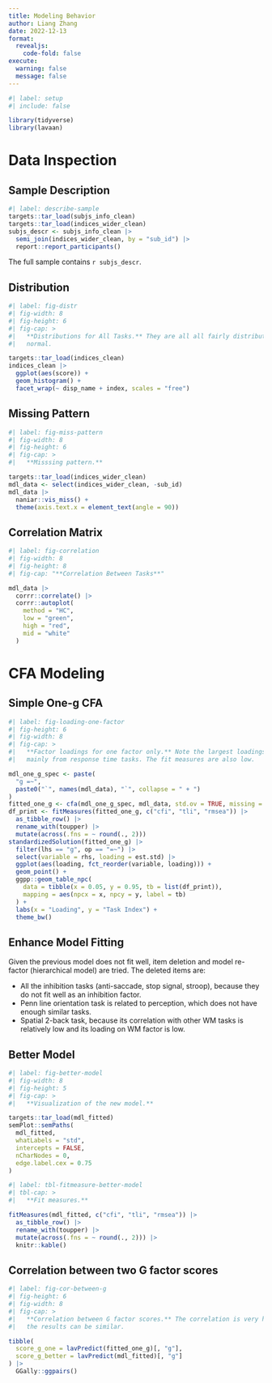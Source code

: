 ```yaml
---
title: Modeling Behavior
author: Liang Zhang
date: 2022-12-13
format: 
  revealjs: 
    code-fold: false
execute:
  warning: false
  message: false
---
```


```r
#| label: setup
#| include: false

library(tidyverse)
library(lavaan)
```

# Data Inspection

## Sample Description

```r
#| label: describe-sample
targets::tar_load(subjs_info_clean)
targets::tar_load(indices_wider_clean)
subjs_descr <- subjs_info_clean |> 
  semi_join(indices_wider_clean, by = "sub_id") |> 
  report::report_participants()
```

The full sample contains `r subjs_descr`.

## Distribution

```r
#| label: fig-distr
#| fig-width: 8
#| fig-height: 6
#| fig-cap: >
#|   **Distributions for All Tasks.** They are all all fairly distributed as
#|   normal.

targets::tar_load(indices_clean)
indices_clean |>
  ggplot(aes(score)) +
  geom_histogram() +
  facet_wrap(~ disp_name + index, scales = "free")
```

## Missing Pattern

```r
#| label: fig-miss-pattern
#| fig-width: 8
#| fig-height: 6
#| fig-cap: >
#|   **Misssing pattern.** 

targets::tar_load(indices_wider_clean)
mdl_data <- select(indices_wider_clean, -sub_id)
mdl_data |>
  naniar::vis_miss() +
  theme(axis.text.x = element_text(angle = 90))
```

## Correlation Matrix

```r
#| label: fig-correlation
#| fig-width: 8
#| fig-height: 8
#| fig-cap: "**Correlation Between Tasks**"

mdl_data |>
  corrr::correlate() |>
  corrr::autoplot(
    method = "HC",
    low = "green", 
    high = "red", 
    mid = "white"
  )
```

# CFA Modeling

## Simple One-g CFA

```r
#| label: fig-loading-one-factor
#| fig-height: 6
#| fig-width: 8
#| fig-cap: >
#|   **Factor loadings for one factor only.** Note the largest loadings are 
#|   mainly from response time tasks. The fit measures are also low.

mdl_one_g_spec <- paste(
  "g =~", 
  paste0("`", names(mdl_data), "`", collapse = " + ")
)
fitted_one_g <- cfa(mdl_one_g_spec, mdl_data, std.ov = TRUE, missing = "fiml")
df_print <- fitMeasures(fitted_one_g, c("cfi", "tli", "rmsea")) |> 
  as_tibble_row() |> 
  rename_with(toupper) |> 
  mutate(across(.fns = ~ round(., 2)))
standardizedSolution(fitted_one_g) |> 
  filter(lhs == "g", op == "=~") |> 
  select(variable = rhs, loading = est.std) |> 
  ggplot(aes(loading, fct_reorder(variable, loading))) +
  geom_point() +
  ggpp::geom_table_npc(
    data = tibble(x = 0.05, y = 0.95, tb = list(df_print)),
    mapping = aes(npcx = x, npcy = y, label = tb)
  ) +
  labs(x = "Loading", y = "Task Index") +
  theme_bw()
```

## Enhance Model Fitting

Given the previous model does not fit well, item deletion and model re-factor (hierarchical model) are tried. The deleted items are:

* All the inhibition tasks (anti-saccade, stop signal, stroop), because they do not fit well as an inhibition factor.
* Penn line orientation task is related to perception, which does not have enough similar tasks.
* Spatial 2-back task, because its correlation with other WM tasks is relatively low and its loading on WM factor is low.

## Better Model {.smaller}

```r
#| label: fig-better-model
#| fig-width: 8
#| fig-height: 5
#| fig-cap: >
#|   **Visualization of the new model.**

targets::tar_load(mdl_fitted)
semPlot::semPaths(
  mdl_fitted, 
  whatLabels = "std", 
  intercepts = FALSE, 
  nCharNodes = 0,
  edge.label.cex = 0.75
)
```

```r
#| label: tbl-fitmeasure-better-model
#| tbl-cap: >
#|   **Fit measures.**

fitMeasures(mdl_fitted, c("cfi", "tli", "rmsea")) |> 
  as_tibble_row() |> 
  rename_with(toupper) |> 
  mutate(across(.fns = ~ round(., 2))) |> 
  knitr::kable()
```

## Correlation between two G factor scores

```r
#| label: fig-cor-between-g
#| fig-height: 6
#| fig-width: 8
#| fig-cap: >
#|   **Correlation between G factor scores.** The correlation is very high, so
#|   the results can be similar.

tibble(
  score_g_one = lavPredict(fitted_one_g)[, "g"],
  score_g_better = lavPredict(mdl_fitted)[, "g"]
) |> 
  GGally::ggpairs()
```
